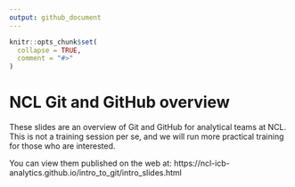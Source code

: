 ```yaml
---
output: github_document
---
```


<!-- README.md is generated from README.Rmd. Please edit that file -->

```r
knitr::opts_chunk$set(
  collapse = TRUE,
  comment = "#>"
)
```

# NCL Git and GitHub overview

These slides are an overview of Git and GitHub for analytical teams at NCL.
This is not a training session per se, and we will run more practical training for those who are interested.


You can view them published on the web at:
https://ncl-icb-analytics.github.io/intro_to_git/intro_slides.html
